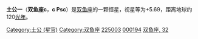 {{Starbox begin
| name = c Psc
}}
{{Starbox observe
| epoch = [[J2000.0|J2000.0]]
| constell = [[双鱼座|双鱼座]]
| 星官 = [[:Category:土公_(星官)|土公]] （[[壁宿|壁宿]]）
| ra = {{RA| 0| 2| 29.76}}
| dec = {{DEC| +8| 29| 8.08}}
| appmag_v = 5.69
}}
{{Starbox character
| class =  F1V
| b-v =  +0.31
| u-b =  +0.01
| variable = 
}}
{{Starbox astrometry
| radial_v =  9.6
| prop_mo_ra = -94.10
| prop_mo_dec = -47.42
| parallax = 27.10
| p_error = 0.35
| absmag_v = 2.85
}}
{{Starbox catalog
| names = 双鱼座32，[[SAO星表|SAO]] 128547，[[HD星表|HD]] 225003 ，[[HR星表|HR]] 9093 ，[[依巴谷星表|HIP]] 194 
}}
{{Starbox reference |Simbad=c+Psc }}
{{Starbox end}}

'''土公一'''（'''双鱼座c'''，'''c Psc'''）是[[双鱼座|双鱼座]]的一颗恒星，视星等为+5.69，距离地球约120[[光年|光年]]。

{{stars of Pisces}}

[[Category:土公_(星官)|Category:土公 (星官)]]
[[Category:双鱼座|Category:双鱼座]]
[[Category:HD和HDE天體|225003]]
[[Category:HIP天體|000194]]
[[Category:佛氏天體|双鱼座, 32]]